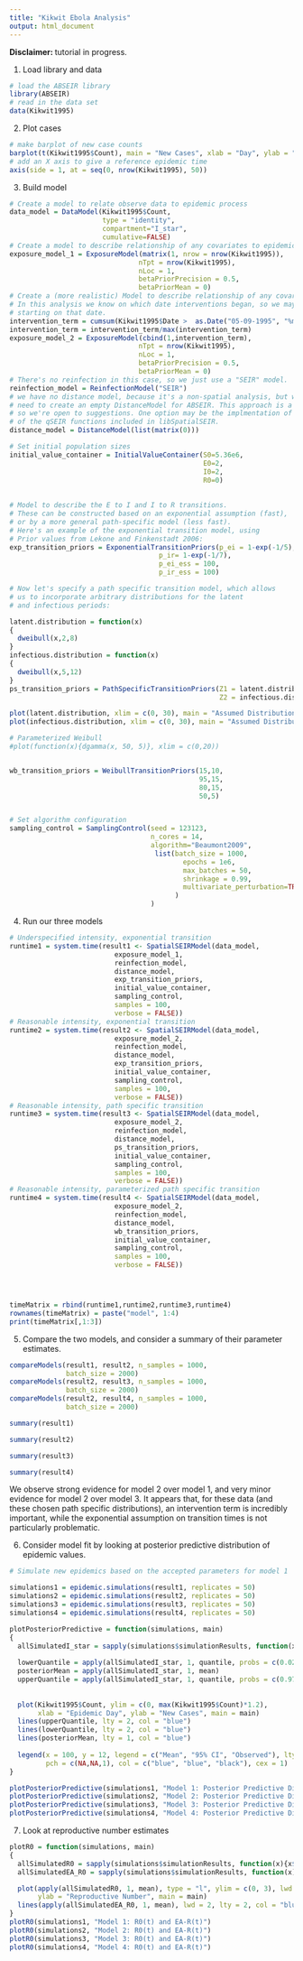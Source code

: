 ```yaml
---
title: "Kikwit Ebola Analysis"
output: html_document
---
```

**Disclaimer: ** tutorial in progress.


1. Load library and data
```r
# load the ABSEIR library
library(ABSEIR)
# read in the data set
data(Kikwit1995)
```


2. Plot cases
```r
# make barplot of new case counts
barplot(t(Kikwit1995$Count), main = "New Cases", xlab = "Day", ylab = "Cases")
# add an X axis to give a reference epidemic time
axis(side = 1, at = seq(0, nrow(Kikwit1995), 50)) 
```

3. Build model

```r
# Create a model to relate observe data to epidemic process
data_model = DataModel(Kikwit1995$Count,
                       type = "identity",
                       compartment="I_star",
                       cumulative=FALSE)
# Create a model to describe relationship of any covariates to epidemic intensity
exposure_model_1 = ExposureModel(matrix(1, nrow = nrow(Kikwit1995)),
                                nTpt = nrow(Kikwit1995),
                                nLoc = 1,
                                betaPriorPrecision = 0.5,
                                betaPriorMean = 0)
# Create a (more realistic) Model to describe relationship of any covariates to epidemic intensity
# In this analysis we know on which date interventions began, so we may include a linear term
# starting on that date. 
intervention_term = cumsum(Kikwit1995$Date >  as.Date("05-09-1995", "%m-%d-%Y"))
intervention_term = intervention_term/max(intervention_term)
exposure_model_2 = ExposureModel(cbind(1,intervention_term),
                                nTpt = nrow(Kikwit1995),
                                nLoc = 1,
                                betaPriorPrecision = 0.5,
                                betaPriorMean = 0)
# There's no reinfection in this case, so we just use a "SEIR" model. 
reinfection_model = ReinfectionModel("SEIR")
# we have no distance model, because it's a non-spatial analysis, but we still
# need to create an empty DistanceModel for ABSEIR. This approach is a bit clunky, 
# so we're open to suggestions. One option may be the implmentation of new verisons
# of the qSEIR functions included in libSpatialSEIR. 
distance_model = DistanceModel(list(matrix(0)))

# Set initial population sizes
initial_value_container = InitialValueContainer(S0=5.36e6,
                                                E0=2,
                                                I0=2,
                                                R0=0)
  
  
# Model to describe the E to I and I to R transitions.  
# These can be constructed based on an exponential assumption (fast), 
# or by a more general path-specific model (less fast). 
# Here's an example of the exponential transition model, using
# Prior values from Lekone and Finkenstadt 2006:
exp_transition_priors = ExponentialTransitionPriors(p_ei = 1-exp(-1/5), 
                                     p_ir= 1-exp(-1/7),
                                     p_ei_ess = 100,
                                     p_ir_ess = 100)

# Now let's specify a path specific transition model, which allows
# us to incorporate arbitrary distributions for the latent
# and infectious periods:

latent.distribution = function(x)
{
  dweibull(x,2,8)
}
infectious.distribution = function(x)
{
  dweibull(x,5,12)
}
ps_transition_priors = PathSpecificTransitionPriors(Z1 = latent.distribution,
                                                    Z2 = infectious.distribution)

plot(latent.distribution, xlim = c(0, 30), main = "Assumed Distribution of Latent Period")
plot(infectious.distribution, xlim = c(0, 30), main = "Assumed Distribution of Infectious Period")

# Parameterized Weibull
#plot(function(x){dgamma(x, 50, 5)}, xlim = c(0,20))


wb_transition_priors = WeibullTransitionPriors(15,10,
                                               95,15,
                                               80,15,
                                               50,5)


# Set algorithm configuration
sampling_control = SamplingControl(seed = 123123, 
                                   n_cores = 14,
                                   algorithm="Beaumont2009",
                                    list(batch_size = 1000,
                                           epochs = 1e6,
                                           max_batches = 50,
                                           shrinkage = 0.99,
                                           multivariate_perturbation=TRUE
                                         )
                                   )


```

4. Run our three models

```r

# Underspecified intensity, exponential transition
runtime1 = system.time(result1 <- SpatialSEIRModel(data_model,
                          exposure_model_1,
                          reinfection_model,
                          distance_model,
                          exp_transition_priors,
                          initial_value_container,
                          sampling_control,
                          samples = 100,
                          verbose = FALSE))
# Reasonable intensity, exponential transition
runtime2 = system.time(result2 <- SpatialSEIRModel(data_model,
                          exposure_model_2,
                          reinfection_model,
                          distance_model,
                          exp_transition_priors,
                          initial_value_container,
                          sampling_control,
                          samples = 100,
                          verbose = FALSE))
# Reasonable intensity, path specific transition
runtime3 = system.time(result3 <- SpatialSEIRModel(data_model,
                          exposure_model_2,
                          reinfection_model,
                          distance_model,
                          ps_transition_priors,
                          initial_value_container,
                          sampling_control,
                          samples = 100,
                          verbose = FALSE))
# Reasonable intensity, parameterized path specific transition
runtime4 = system.time(result4 <- SpatialSEIRModel(data_model,
                          exposure_model_2,
                          reinfection_model,
                          distance_model,
                          wb_transition_priors,
                          initial_value_container,
                          sampling_control,
                          samples = 100,
                          verbose = FALSE))




timeMatrix = rbind(runtime1,runtime2,runtime3,runtime4)
rownames(timeMatrix) = paste("model", 1:4)
print(timeMatrix[,1:3])

```

5. Compare the two models, and consider a summary of their parameter estimates.

```r
compareModels(result1, result2, n_samples = 1000, 
              batch_size = 2000)
compareModels(result2, result3, n_samples = 1000, 
              batch_size = 2000)
compareModels(result2, result4, n_samples = 1000, 
              batch_size = 2000)

summary(result1)

summary(result2)

summary(result3)

summary(result4)

```

We observe strong evidence for model 2 over model 1, and very minor evidence for model 2 over model 3. It appears that, 
for these data (and these chosen path specific distributions), an intervention term is incredibly important, while the exponential assumption on transition times is not
particularly problematic. 

6. Consider model fit by looking at posterior predictive distribution of epidemic values. 

```r
# Simulate new epidemics based on the accepted parameters for model 1

simulations1 = epidemic.simulations(result1, replicates = 50)
simulations2 = epidemic.simulations(result2, replicates = 50)
simulations3 = epidemic.simulations(result3, replicates = 50)
simulations4 = epidemic.simulations(result4, replicates = 50)

plotPosteriorPredictive = function(simulations, main)
{
  allSimulatedI_star = sapply(simulations$simulationResults, function(x){x$I_star})
  
  lowerQuantile = apply(allSimulatedI_star, 1, quantile, probs = c(0.025))
  posteriorMean = apply(allSimulatedI_star, 1, mean)
  upperQuantile = apply(allSimulatedI_star, 1, quantile, probs = c(0.975))
  
  
  plot(Kikwit1995$Count, ylim = c(0, max(Kikwit1995$Count)*1.2),
       xlab = "Epidemic Day", ylab = "New Cases", main = main)
  lines(upperQuantile, lty = 2, col = "blue")
  lines(lowerQuantile, lty = 2, col = "blue")
  lines(posteriorMean, lty = 1, col = "blue")
  
  legend(x = 100, y = 12, legend = c("Mean", "95% CI", "Observed"), lty = c(1,2,0), 
         pch = c(NA,NA,1), col = c("blue", "blue", "black"), cex = 1)
}

plotPosteriorPredictive(simulations1, "Model 1: Posterior Predictive Distribution")
plotPosteriorPredictive(simulations2, "Model 2: Posterior Predictive Distribution")
plotPosteriorPredictive(simulations3, "Model 3: Posterior Predictive Distribution")
plotPosteriorPredictive(simulations4, "Model 4: Posterior Predictive Distribution")

```


7. Look at reproductive number estimates

```r

plotR0 = function(simulations, main)
{
  allSimulatedR0 = sapply(simulations$simulationResults, function(x){x$R0t})
  allSimulatedEA_R0 = sapply(simulations$simulationResults, function(x){x$R_EA})

  plot(apply(allSimulatedR0, 1, mean), type = "l", ylim = c(0, 3), lwd =2,
       ylab = "Reproductive Number", main = main)
  lines(apply(allSimulatedEA_R0, 1, mean), lwd = 2, lty = 2, col = "blue")
}
plotR0(simulations1, "Model 1: R0(t) and EA-R(t)")
plotR0(simulations2, "Model 2: R0(t) and EA-R(t)")
plotR0(simulations3, "Model 3: R0(t) and EA-R(t)")
plotR0(simulations4, "Model 4: R0(t) and EA-R(t)")

```
